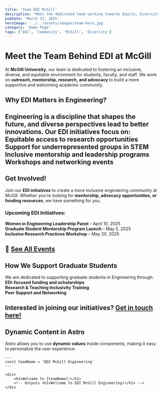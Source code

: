```yaml
---
title: 'Team EDI McGill'
description: 'Meet the dedicated team working towards Equity, Diversity, and Inclusion at McGill.'
pubDate: 'March 23, 2025'
heroImage: '../../assets/images/team-hero.jpg'
category: 'Home Page'
tags: ['EDI', 'Community', 'McGill', 'Diversity']
---
```


# **Meet the Team Behind EDI at McGill**

At **McGill University**, our team is dedicated to fostering an inclusive, diverse, and equitable environment for students, faculty, and staff. We work on **outreach, mentorship, research, and advocacy** to build a more supportive and welcoming academic community.
## **Why EDI Matters in Engineering?**
Engineering is a discipline that shapes the future, and diverse perspectives lead to better innovations. Our EDI initiatives focus on:
**Equitable access to research opportunities**  
**Support for underrepresented groups in STEM**  
**Inclusive mentorship and leadership programs**  
**Workshops and networking events**  
---

## **Get Involved!**
Join our **EDI initiatives** to create a more inclusive engineering community at McGill. Whether you're looking for **mentorship, advocacy opportunities, or funding resources**, we have something for you.

### **Upcoming EDI Initiatives:**
**Women in Engineering Leadership Panel** – April 10, 2025  
**Graduate Student Mentorship Program Launch** – May 5, 2025  
**Inclusive Research Practices Workshop** – May 20, 2025  

🔗 **[See All Events](#)**  
---

## **How We Support Graduate Students**
We are dedicated to supporting graduate students in Engineering through:
**EDI-focused funding and scholarships**  
**Research & Teaching Inclusivity Training**  
**Peer Support and Networking**  

**Interested in joining our initiatives?** [Get in touch here!](#)
---

## **Dynamic Content in Astro**
Astro allows you to use **dynamic values** inside components, making it easy to personalize the user experience.

```astro
---
const teamName = 'EDI McGill Engineering'
---

<div>
	<h1>Welcome to {teamName}!</h1>
	<!-- Outputs <h1>Welcome to EDI McGill Engineering!</h1> -->
</div